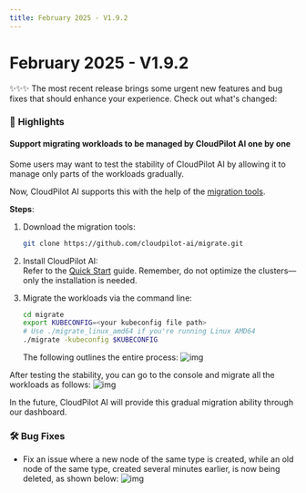 ```yaml
---
title: February 2025 - V1.9.2
---
```


# February 2025 - V1.9.2

✨✨✨ The most recent release brings some urgent new features and bug fixes that should enhance your experience. Check out what's changed:

### 🚀 **Highlights**

#### **Support migrating workloads to be managed by CloudPilot AI one by one**

Some users may want to test the stability of CloudPilot AI by allowing it to manage only parts of the workloads gradually.

Now, CloudPilot AI supports this with the help of the [migration tools](https://github.com/cloudpilot-ai/migrate).

**Steps**:
1. Download the migration tools:
   ```sh
   git clone https://github.com/cloudpilot-ai/migrate.git
   ```

2. Install CloudPilot AI:  
   Refer to the [Quick Start](/guide/getting_started/getting_started) guide. Remember, do not optimize the clusters—only the installation is needed.

3. Migrate the workloads via the command line:
   ```sh
   cd migrate
   export KUBECONFIG=<your kubeconfig file path>
   # Use ./migrate_linux_amd64 if you're running Linux AMD64
   ./migrate -kubeconfig $KUBECONFIG
   ```
   The following outlines the entire process:
   ![img](./img/migrate.png)


After testing the stability, you can go to the console and migrate all the workloads as follows:
![img](./img/rebalance.png)

In the future, CloudPilot AI will provide this gradual migration ability through our dashboard.

### 🛠️ Bug Fixes
- Fix an issue where a new node of the same type is created, while an old node of the same type, created several minutes earlier, is now being deleted, as shown below:
  ![img](./img/node_operation_unexpected.png)
